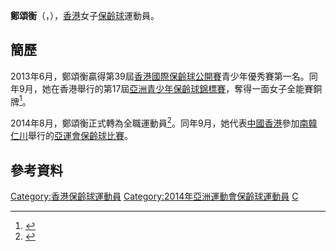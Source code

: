 {{noteTA|G1=Sports}}
{{Infobox sportsperson
| headercolor    = #CD853F
| name           = 鄭頌衡<br/>{{lang|en|CHENG Chung Hang}}
| image          = 
| imagesize      =
| caption        =
| birthname      =
| fullname       =
| nickname       =
| nationality    = 
| residence      =
| birth_date     = {{birth_date_and_age|1994|9|6}}<ref name="仁川亞運">{{cite web|title=Profile - CHENG Chung Hang|url=https://www.incheon2014ag.org/Sports/Biographies/Athletes_Profile/?ParticCode=5117890&lang=en|publisher=2014年仁川亞運會官方網站|deadurl=yes|archiveurl=https://web.archive.org/web/20141006171554/https://www.incheon2014ag.org/Sports/Biographies/Athletes_Profile/?ParticCode=5117890&lang=en|archivedate=2014-10-06}}{{en}}</ref>
| birth_place    = 
| height         = 
| weight         = 
| website        = 
| country        = {{HKG}}
| sport          = [[保齡球|保齡球]]
| collegeteam    =
| club           = 
| team           =
| turnedpro      =
| coach          = {{flagicon|USA}} William Hoffman<ref name="仁川亞運"/>
| retired        =
| coaching       =
| worlds         =
| regionals      =
| nationals      =
| olympics       =
| paralympics    =
| highestranking =
| pb             =
| medaltemplates = 
{{MedalSport | 女子[[保齡球|保齡球]]}}
{{MedalCountry|{{HKG}}}}
| show-medals    = yes
}}
'''鄭頌衡'''（{{lang|en|'''CHENG Chung Hang, Joan'''}}，{{bd|1994年|9月6日|catIdx=C鄭}}），[[香港|香港]]女子[[保齡球|保齡球]]運動員。

==簡歷==
2013年6月，鄭頌衡贏得第39屆[[香港國際保齡球公開賽|香港國際保齡球公開賽]]青少年優秀賽第一名。同年9月，她在香港舉行的第17屆[[亞洲青少年保齡球錦標賽|亞洲青少年保齡球錦標賽]]，奪得一面女子全能賽銅牌<ref>{{cite news|title=保齡球運動員鄭頌衡在第十七屆亞洲青少年保齡球錦標賽奪一面銅牌|url=http://www.hksi.org.hk/hksdb/html/pdf/sb/10_13/sb_c.html#7|agency=體訊|issue=2013年第10期|accessdate=2016-04-14|archive-date=2021-01-28|archive-url=https://web.archive.org/web/20210128030446/https://www.hksi.org.hk/hksdb/html/pdf/sb/10_13/sb_c.html#7|dead-url=no}}</ref>。

2014年8月，鄭頌衡正式轉為全職運動員<ref>{{cite news|title=「唯一左手」陳逸朗助港隊仁川亞運爭金|url=https://hk.sports.yahoo.com/news/%E5%94%AF-%E5%B7%A6%E6%89%8B-%E9%99%B3%E9%80%B8%E6%9C%97%E5%8A%A9%E6%B8%AF%E9%9A%8A%E4%BB%81%E5%B7%9D%E4%BA%9E%E9%81%8B%E7%88%AD%E9%87%91-101424855--spt.html|agency=體路|date=2014-09-11|accessdate=2016-04-14|archive-date=2016-04-22|archive-url=https://web.archive.org/web/20160422092534/https://hk.sports.yahoo.com/news/%E5%94%AF-%E5%B7%A6%E6%89%8B-%E9%99%B3%E9%80%B8%E6%9C%97%E5%8A%A9%E6%B8%AF%E9%9A%8A%E4%BB%81%E5%B7%9D%E4%BA%9E%E9%81%8B%E7%88%AD%E9%87%91-101424855--spt.html|dead-url=no}}</ref>。同年9月，她代表[[2014年亞洲運動會中國香港代表團|中國香港]]參加[[南韓|南韓]][[仁川|仁川]]舉行的[[2014年亞洲運動會|亞運會]][[2014年亞洲運動會保齡球比賽|保齡球比賽]]。

==參考資料==
{{Reflist}}

{{DEFAULTSORT:CHENG Chung Hang}}
[[Category:香港保齡球運動員|Category:香港保齡球運動員]]
[[Category:2014年亞洲運動會保齡球運動員|Category:2014年亞洲運動會保齡球運動員]]
[[Category:鄭姓|C]]